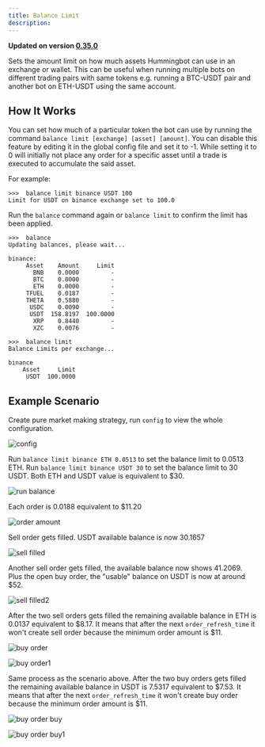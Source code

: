 ```yaml
---
title: Balance Limit
description:
---
```


**Updated on version [0.35.0](/release-notes/0.35.0)**

Sets the amount limit on how much assets Hummingbot can use in an exchange or wallet. This can be useful when running multiple bots on different trading pairs with same tokens e.g. running a BTC-USDT pair and another bot on ETH-USDT using the same account.

## How It Works

You can set how much of a particular token the bot can use by running the command `balance limit [exchange] [asset] [amount]`. You can disable this feature by editing it in the global config file and set it to -1. While setting it to 0 will initially not place any order for a specific asset until a trade is executed to accumulate the said asset.

For example:

```
>>>  balance limit binance USDT 100
Limit for USDT on binance exchange set to 100.0
```

Run the `balance` command again or `balance limit` to confirm the limit has been applied.

```
>>>  balance
Updating balances, please wait...

binance:
     Asset    Amount     Limit
       BNB    0.0000         -
       BTC    0.0000         -
       ETH    0.0000         -
     TFUEL    0.0187         -
     THETA    0.5880         -
      USDC    0.0090         -
      USDT  158.8197  100.0000
       XRP    0.8440         -
       XZC    0.0076         -
```

```
>>>  balance limit
Balance Limits per exchange...

binance
    Asset     Limit
     USDT  100.0000
```

## Example Scenario

Create pure market making strategy, run `config` to view the whole configuration.

![config](img/config1.png)

Run `balance limit binance ETH 0.0513` to set the balance limit to 0.0513 ETH. Run `balance limit binance USDT 30` to set the balance limit to 30 USDT. Both ETH and USDT value is equivalent to \$30.

![run balance](img/run_balance.png)

Each order is 0.0188 equivalent to \$11.20

![order amount](img/order_amount.png)

Sell order gets filled. USDT available balance is now 30.1657

![sell filled](img/sell_filled.png)

Another sell order gets filled, the available balance now shows 41.2069. Plus the open buy order, the "usable" balance on USDT is now at around \$52.

![sell filled2](img/sell_filled2.png)

After the two sell orders gets filled the remaining available balance in ETH is 0.0137 equivalent to \$8.17. It means that after the next `order_refresh_time` it won't create sell order because the minimum order amount is \$11.

![buy order](img/buy_order.png)

![buy order1](img/buy_order1.png)

Same process as the scenario above. After the two buy orders gets filled the remaining available balance in USDT is 7.5317 equivalent to \$7.53. It means that after the next `order_refresh_time` it won't create buy order because the minimum order amount is \$11.

![buy order buy](img/buy_order_buy.png)

![buy order buy1](img/buy_order_buy1.png)
